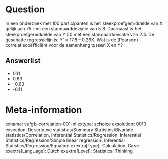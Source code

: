 Question
========
In een onderzoek met 100 participanten is het steekproefgemiddelde van X gelijk aan 75 met een standaarddeviatie van 5.8. Daarnaast is het steekproefgemiddelde van Y  50 met een standaarddeviatie van 2.4. De geschatte regressielijn is: Y’ = 17.8 – 0.26X. Wat is de (Pearson) correlatiecoëfficiënt voor de samenhang tussen X en Y?

Answerlist
----------
* 0.11
* 0.63
* -0.63 
* -0.11

Meta-information
================
exname: vufgb-correlation-001-nl
extype: schoice
exsolution: 0010
exsection: Descriptive statistics/Summary Statistics/Bivariate statistics/Correlation, Inferential Statistics/Regression, Inferential Statistics/Regression/Simple linear regression, Inferential Statistics/Regression/Equation
exextra[Type]: Calculation, Case
exextra[Language]: Dutch
exextra[Level]: Statistical Thinking